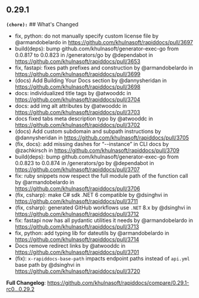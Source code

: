 ## 0.29.1
**`(chore):`** ## What's Changed
* fix, python: do not manually specify custom license file by @armandobelardo in https://github.com/khulnasoft/rapiddocs/pull/3697
* build(deps): bump github.com/khulnasoft/generator-exec-go from 0.0.817 to 0.0.823 in /generators/go by @dependabot in https://github.com/khulnasoft/rapiddocs/pull/3653
* fix, fastapi: fixes path prefixes and construction by @armandobelardo in https://github.com/khulnasoft/rapiddocs/pull/3699
* (docs) Add Building Your Docs section by @dannysheridan in https://github.com/khulnasoft/rapiddocs/pull/3698
* docs: individualized title tags by @atwooddc in https://github.com/khulnasoft/rapiddocs/pull/3704
* docs: add img alt attributes by @atwooddc in https://github.com/khulnasoft/rapiddocs/pull/3703
* docs fixed tabs meta description typo by @atwooddc in https://github.com/khulnasoft/rapiddocs/pull/3702
* (docs) Add custom subdomain and subpath instructions by @dannysheridan in https://github.com/khulnasoft/rapiddocs/pull/3705
* (fix, docs): add missing dashes for “--instance” in CLI docs by @zachkirsch in https://github.com/khulnasoft/rapiddocs/pull/3709
* build(deps): bump github.com/khulnasoft/generator-exec-go from 0.0.823 to 0.0.874 in /generators/go by @dependabot in https://github.com/khulnasoft/rapiddocs/pull/3707
* fix: ruby snippets now respect the full module path of the function call by @armandobelardo in https://github.com/khulnasoft/rapiddocs/pull/3706
* (fix, csharp): make C# sdk .NET 6 compatible by @dsinghvi in https://github.com/khulnasoft/rapiddocs/pull/3711
* (fix, csharp): generated GitHub workflows use `.NET` 8.x by @dsinghvi in https://github.com/khulnasoft/rapiddocs/pull/3712
* fix: fastapi now has all pydantic utilities it needs by @armandobelardo in https://github.com/khulnasoft/rapiddocs/pull/3713
* fix, python: add typing lib for dateutils by @armandobelardo in https://github.com/khulnasoft/rapiddocs/pull/3714
* Docs remove redirect links by @atwooddc in https://github.com/khulnasoft/rapiddocs/pull/3701
* (fix): `x-rapiddocs-base-path` impacts endpoint paths instead of `api.yml` base path by @dsinghvi in https://github.com/khulnasoft/rapiddocs/pull/3720


**Full Changelog**: https://github.com/khulnasoft/rapiddocs/compare/0.29.1-rc0...0.29.2


